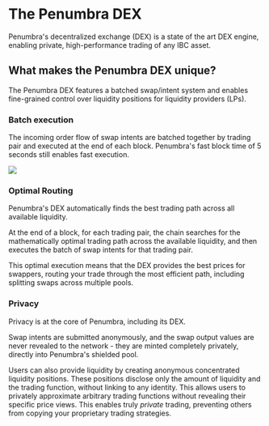 # The Penumbra DEX

Penumbra's decentralized exchange (DEX) is a state of the art DEX engine,
enabling private, high-performance trading of any IBC asset.

## What makes the Penumbra DEX unique?

The Penumbra DEX features a batched swap/intent system and enables fine-grained control over liquidity positions for liquidity providers (LPs).

### Batch execution

The incoming order flow of swap intents are batched together by trading pair and executed at the end of each block. Penumbra's fast block time of 5 seconds still enables fast execution.

<picture>
  <img src="./images/dex-batch-execution.png" />
</picture>

### Optimal Routing

Penumbra's DEX automatically finds the best trading path across all available liquidity.

At the end of a block, for each trading pair, the chain searches for the mathematically optimal trading path across the available liquidity, and then executes the batch of swap intents for that trading pair.

This optimal execution means that the DEX provides the best prices for swappers, routing your trade through the most efficient path, including splitting swaps across multiple pools.

### Privacy

Privacy is at the core of Penumbra, including its DEX.

Swap intents are submitted anonymously, and the swap output values are never revealed to the network - they are minted completely privately, directly into Penumbra's shielded pool.

Users can also provide liquidity by creating anonymous concentrated liquidity positions. These positions disclose only the amount of liquidity and the trading function, without linking to any identity. This allows users to privately approximate arbitrary trading functions without revealing their specific price views. This enables truly *private* trading, preventing others from copying your proprietary trading strategies.
